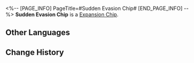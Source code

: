 <%-- [PAGE_INFO]
PageTitle=#Sudden Evasion Chip#
[END_PAGE_INFO] --%>
{{Item Infobox
|id          = 250210
|image       = Item Sudden Evasion Chip.png{{subst:void|<!--$UPLOAD:<<SpriteOutput/Quest/AetherDivide/AssembleSkill/Figures/IconAetherDivideAssembleSkill11.png>-<Item Sudden Evasion Chip.png>-<Item Icons>>-->}}
|type        = Expansion Chip
|invCategory = 
|rarity      = 3
|effect      = 
|description = During the first 2 turns of battle, greatly reduces DMG received.
}}
{{Description|A game item in Aetherium Wars. Aether Spirits will gain a special enhanced ability after equipping it.}}
'''Sudden Evasion Chip''' is a [[Expansion Chip]].

==Other Languages==
{{Other Languages
|en   = Sudden Evasion Chip
|zhs  = 临时避险芯片
|zht  = 臨時避險晶片
|ja   = チップ「一時退避」
|ko   = 임시 회피 칩
|es   = Chip de evasión repentina
|fr   = Puce d'échappatoire temporaire
|ru   = Чип внезапного уклонения
|th   = ชิปหลบภัยชั่วคราว
|vi   = Chip Tránh Rủi Ro Tạm Thời
|de   = Chip: Plötzliche Flucht
|id   = Sudden Evasion Chip
|pt   = Chip de Evasão Súbita
}}

==Change History==
{{Change History|1.4}}